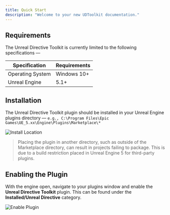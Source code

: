 ```yaml
---
title: Quick Start
description: "Welcome to your new UDToolkit documentation."
---
```


## Requirements

The Unreal Directive Toolkit is currently limited to the following specifications —

| Specification    | Requirements |
| ---------------- | ------------ |
| Operating System | Windows 10+  |
| Unreal Engine    | 5.1+         |

## Installation

The Unreal Directive Toolkit plugin should be installed in your Unreal Engine plugins directory —
`e.g., C:\Program Files\Epic Games\UE_5.xx\Engine\Plugins\Marketplace\*`

![Install Location](/images/quick-start/install-location.png)

> Placing the plugin in another directory, such as outside of the Marketplace directory, can result in projects failing to package. This is due to a build restriction placed in Unreal Engine 5 for third-party plugins.

## Enabling the Plugin

With the engine open, navigate to your plugins window and enable the **Unreal Directive Toolkit** plugin. This can be found under the **Installed/Unreal Directive** category.

![Enable Plugin](/images/quick-start/enable-plugin.png)

